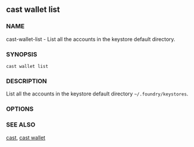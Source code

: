 
## cast wallet list

### NAME

cast-wallet-list - List all the accounts in the keystore default directory.

### SYNOPSIS

`cast wallet list`

### DESCRIPTION

List all the accounts in the keystore default directory `~/.foundry/keystores`.

### OPTIONS

<CommonOptions />

### SEE ALSO

[cast](/reference/cast/cast.mdx), [cast wallet](/reference/cast/cast-wallet.mdx)
